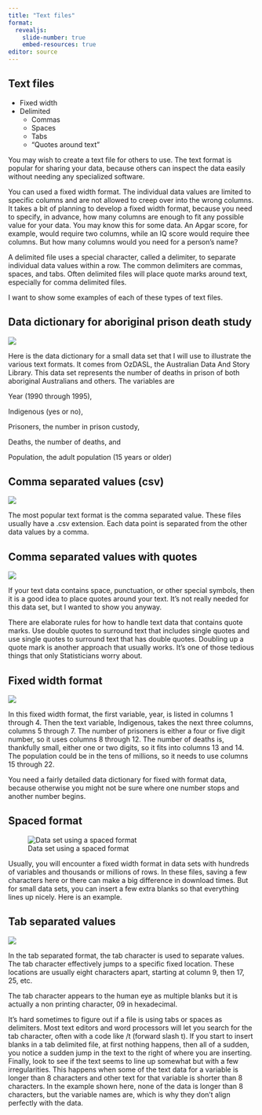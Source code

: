 ```yaml
---
title: "Text files"
format: 
  revealjs:
    slide-number: true
    embed-resources: true
editor: source
---
```


## Text files

-   Fixed width
-   Delimited
    -   Commas
    -   Spaces
    -   Tabs
    -   "Quotes around text"
  
::: notes

You may wish to create a text file for others to use. The text format is popular for sharing your data, because others can inspect the data easily without needing any specialized software.

You can used a fixed width format. The individual data values are limited to specific columns and are not allowed to creep over into the wrong columns. It takes a bit of planning to develop a fixed width format, because you need to specify, in advance, how many columns are enough to fit any possible value for your data. You may know this for some data. An Apgar score, for example, would require two columns, while an IQ score would require thee columns. But how many columns would you need for a person's name?

A delimited file uses a special character, called a delimiter, to separate individual data values within a row. The common delimiters are commas, spaces, and tabs. Often delimited files will place quote marks around text, especially for comma delimited files.

I want to show some examples of each of these types of text files.


:::

## Data dictionary for aboriginal prison death study

![](../images/aboriginal-data-01.png)

::: notes

Here is the data dictionary for a small data set that I will use to illustrate the various text formats. It comes from OzDASL, the Australian Data And Story Library. This data set represents the number of deaths in prison of both aboriginal Australians and others. The variables are

Year (1990 through 1995), 

Indigenous (yes or no), 

Prisoners, the number in prison custody, 

Deaths, the number of deaths, and

Population, the adult population (15 years or older)

:::

## Comma separated values (csv)

![](../images/aboriginal-data-02.png)

::: notes

The most popular text format is the comma separated value. These files usually have a .csv extension. Each data point is separated from the other data values by a comma.

:::

## Comma separated values with quotes

![](../images/aboriginal-data-03.png)

::: notes

If your text data contains space, punctuation, or other special symbols, then it is a good idea to place quotes around your text. It's not really needed for this data set, but I wanted to show you anyway.

There are elaborate rules for how to handle text data that contains quote marks. Use double quotes to surround text that includes single quotes and use single quotes to surround text that has double quotes. Doubling up a quote mark is another approach that usually works. It's one of those tedious things that only Statisticians worry about.

:::

## Fixed width format

![](../images/aboriginal-data-04.png)

::: notes

In this fixed width format, the first variable, year, is listed in columns 1 through 4. Then the text variable, Indigenous, takes the next three columns, columns 5 through 7. The number of prisoners is either a four or five digit number, so it uses columns 8 through 12. The number of deaths is, thankfully small, either one or two digits, so it fits into columns 13 and 14. The population could be in the tens of millions, so it needs to use columns 15 through 22.

You need a fairly detailed data dictionary for fixed with format data, because otherwise you might not be sure where one number stops and another number begins.

:::

## Spaced format

![Data set using a spaced format](../images/aboriginal-data-05.png)

::: notes

Usually, you will encounter a fixed width format in data sets with hundreds of variables and thousands or millions of rows. In these files, saving a few characters here or there can make a big difference in download times. But for small data sets, you can insert a few extra blanks so that everything lines up nicely. Here is an example.

:::

## Tab separated values

![](../images/aboriginal-data-06.png)

::: notes

In the tab separated format, the tab character is used to separate values. The tab character effectively jumps to a specific fixed location. These locations are usually eight characters apart, starting at column 9, then 17, 25, etc.

The tab character appears to the human eye as multiple blanks but it is actually a non printing character, 09 in hexadecimal.

It's hard sometimes to figure out if a file is using tabs or spaces as delimiters. Most text editors and word processors will let you search for the tab character, often with a code like /t (forward slash t). If you start to insert blanks in a tab delimited file, at first nothing happens, then all of a sudden, you notice a sudden jump in the text to the right of where you are inserting. Finally, look to see if the text seems to line up somewhat but with a few irregularities. This happens when some of the text data for a variable is longer than 8 characters and other text for that variable is shorter than 8 characters. In the example shown here, none of the data is longer than 8 characters, but the variable names are, which is why they don't align perfectly with the data. 

:::

